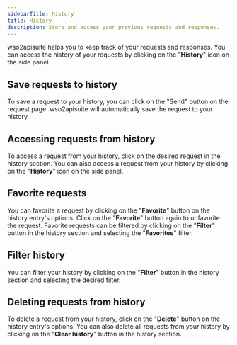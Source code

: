 ```yaml
---
sidebarTitle: History
title: History
description: Store and access your previous requests and responses.
---
```


wso2apisuite helps you to keep track of your requests and responses. You can access the history of your requests by clicking on the "**History**" icon on the side panel.

## Save requests to history

To save a request to your history, you can click on the "Send" button on the request page. wso2apisuite will automatically save the request to your history.

## Accessing requests from history

To access a request from your history, click on the desired request in the history section. You can also access a request from your history by clicking on the "**History**" icon on the side panel.

## Favorite requests

You can favorite a request by clicking on the "**Favorite**" button on the history entry's options. Click on the "**Favorite**" button again to unfavorite the request. Favorite requests can be filtered by clicking on the "**Filter**" button in the history section and selecting the "**Favorites**" filter.

## Filter history

You can filter your history by clicking on the "**Filter**" button in the history section and selecting the desired filter.

## Deleting requests from history

To delete a request from your history, click on the "**Delete**" button on the history entry's options. You can also delete all requests from your history by clicking on the "**Clear history**" button in the history section.
